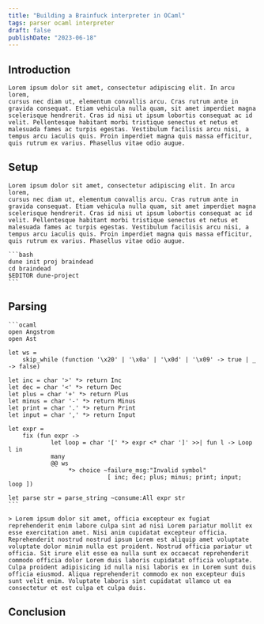 ```yaml
---
title: "Building a Brainfuck interpreter in OCaml"
tags: parser ocaml interpreter
draft: false
publishDate: "2023-06-18"
---
```

## Introduction
	Lorem ipsum dolor sit amet, consectetur adipiscing elit. In arcu lorem,
	cursus nec diam ut, elementum convallis arcu. Cras rutrum ante in
	gravida consequat. Etiam vehicula nulla quam, sit amet imperdiet magna
	scelerisque hendrerit. Cras id nisi ut ipsum lobortis consequat ac id
	velit. Pellentesque habitant morbi tristique senectus et netus et
	malesuada fames ac turpis egestas. Vestibulum facilisis arcu nisi, a
	tempus arcu iaculis quis. Proin imperdiet magna quis massa efficitur,
	quis rutrum ex varius. Phasellus vitae odio augue.

## Setup
	Lorem ipsum dolor sit amet, consectetur adipiscing elit. In arcu lorem,
	cursus nec diam ut, elementum convallis arcu. Cras rutrum ante in
	gravida consequat. Etiam vehicula nulla quam, sit amet imperdiet magna
	scelerisque hendrerit. Cras id nisi ut ipsum lobortis consequat ac id
	velit. Pellentesque habitant morbi tristique senectus et netus et
	malesuada fames ac turpis egestas. Vestibulum facilisis arcu nisi, a
	tempus arcu iaculis quis. Proin imperdiet magna quis massa efficitur,
	quis rutrum ex varius. Phasellus vitae odio augue.

	```bash
	dune init proj braindead
	cd braindead
	$EDITOR dune-project
	```


## Parsing
	```ocaml
	open Angstrom
	open Ast

	let ws =
		skip_while (function '\x20' | '\x0a' | '\x0d' | '\x09' -> true | _ -> false)

	let inc = char '>' *> return Inc
	let dec = char '<' *> return Dec
	let plus = char '+' *> return Plus
	let minus = char '-' *> return Minus
	let print = char '.' *> return Print
	let input = char ',' *> return Input

	let expr =
		fix (fun expr ->
				let loop = char '[' *> expr <* char ']' >>| fun l -> Loop l in
				many
				@@ ws
					 *> choice ~failure_msg:"Invalid symbol"
								[ inc; dec; plus; minus; print; input; loop ])

	let parse str = parse_string ~consume:All expr str
	```

	> Lorem ipsum dolor sit amet, officia excepteur ex fugiat reprehenderit enim labore culpa sint ad nisi Lorem pariatur mollit ex esse exercitation amet. Nisi anim cupidatat excepteur officia. Reprehenderit nostrud nostrud ipsum Lorem est aliquip amet voluptate voluptate dolor minim nulla est proident. Nostrud officia pariatur ut officia. Sit irure elit esse ea nulla sunt ex occaecat reprehenderit commodo officia dolor Lorem duis laboris cupidatat officia voluptate. Culpa proident adipisicing id nulla nisi laboris ex in Lorem sunt duis officia eiusmod. Aliqua reprehenderit commodo ex non excepteur duis sunt velit enim. Voluptate laboris sint cupidatat ullamco ut ea consectetur et est culpa et culpa duis. 

## Conclusion 
